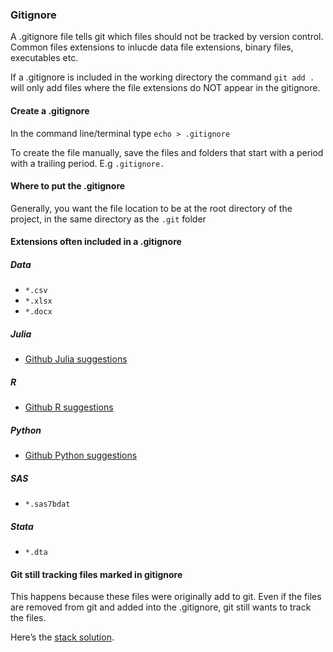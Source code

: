 ### Gitignore {-}
 
A .gitignore file tells git which files should not be tracked by version control. Common files extensions to inlucde data file extensions, binary files, executables etc.

If a .gitignore is included in the working directory the command `git add .` will only add files where the file extensions do NOT appear in the gitignore. 

#### Create a .gitignore {-}

In the command line/terminal type `echo > .gitignore`

To create the file manually, save the files and folders that start with a period with a trailing period. E.g `.gitignore.` 

#### Where to put the .gitignore {-}

Generally, you want the file location to be at the root directory of the project, in the same directory as the `.git` folder

#### Extensions often included in a .gitignore {-}

##### Data {-}

* `*.csv`
* `*.xlsx`
* `*.docx`

##### Julia {-}

* [Github Julia suggestions](https://github.com/github/gitignore/blob/master/Julia.gitignore)

##### R {-}

* [Github R suggestions](https://github.com/github/gitignore/blob/master/R.gitignore)

##### Python {-}

* [Github Python suggestions](https://github.com/github/gitignore/blob/master/Python.gitignore)

##### SAS {-}

* `*.sas7bdat`

##### Stata {-}

* `*.dta`

#### Git still tracking files marked in gitignore {-}

This happens because these files were originally add to git. Even if the files are removed from git and added into the .gitignore, git still wants to track the files. 

Here's the [stack solution](https://stackoverflow.com/questions/18418718/git-still-adds-and-tracks-folders-marked-in-gitignore).

